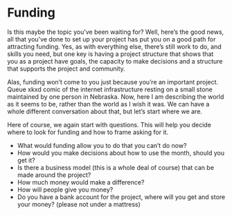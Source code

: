 # Funding

Is this maybe the topic you've been waiting for? Well, here's the good news, all that you've done to set up your project has put you on a good path for attracting funding. Yes, as with everything else, there's still work to do, and skills you need, but one key is having a project structure that shows that you as a project have goals, the capacity to make decisions and a structure that supports the project and community.

Alas, funding won't come to you just because you're an important project. Queue xkxd comic of the internet infrastructure resting on a small stone maintained by one person in Nebraska. Now, here I am describing the world as it seems to be, rather than the world as I wish it was. We can have a whole different conversation about that, but let's start where we are. 

Here of course, we again start with questions. This will help you decide where to look for funding and how to frame asking for it. 

* What would funding allow you to do that you can't do now?
* How would you make decisions about how to use the month, should you get it?
* Is there a business model (this is a whole deal of course) that can be made around the project?
* How much money would make a difference? 
* How will people give you money? 
* Do you have a bank account for the project, where will you get and store your money? (please not under a mattress)

